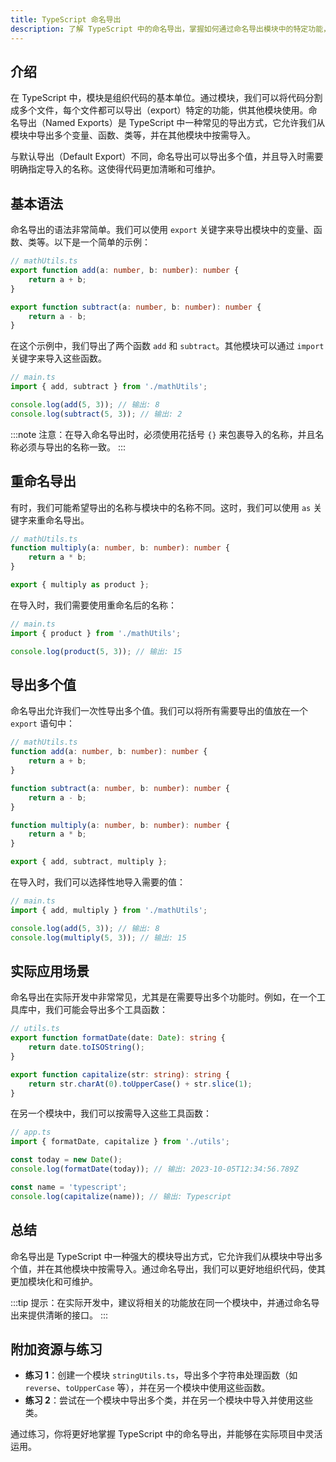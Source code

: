 ```yaml
---
title: TypeScript 命名导出
description: 了解 TypeScript 中的命名导出，掌握如何通过命名导出模块中的特定功能，并在其他模块中导入使用。
---
```


## 介绍

在 TypeScript 中，模块是组织代码的基本单位。通过模块，我们可以将代码分割成多个文件，每个文件都可以导出（export）特定的功能，供其他模块使用。命名导出（Named Exports）是 TypeScript 中一种常见的导出方式，它允许我们从模块中导出多个变量、函数、类等，并在其他模块中按需导入。

与默认导出（Default Export）不同，命名导出可以导出多个值，并且导入时需要明确指定导入的名称。这使得代码更加清晰和可维护。

## 基本语法

命名导出的语法非常简单。我们可以使用 `export` 关键字来导出模块中的变量、函数、类等。以下是一个简单的示例：

```typescript
// mathUtils.ts
export function add(a: number, b: number): number {
    return a + b;
}

export function subtract(a: number, b: number): number {
    return a - b;
}
```

在这个示例中，我们导出了两个函数 `add` 和 `subtract`。其他模块可以通过 `import` 关键字来导入这些函数。

```typescript
// main.ts
import { add, subtract } from './mathUtils';

console.log(add(5, 3)); // 输出: 8
console.log(subtract(5, 3)); // 输出: 2
```

:::note
注意：在导入命名导出时，必须使用花括号 `{}` 来包裹导入的名称，并且名称必须与导出的名称一致。
:::

## 重命名导出

有时，我们可能希望导出的名称与模块中的名称不同。这时，我们可以使用 `as` 关键字来重命名导出。

```typescript
// mathUtils.ts
function multiply(a: number, b: number): number {
    return a * b;
}

export { multiply as product };
```

在导入时，我们需要使用重命名后的名称：

```typescript
// main.ts
import { product } from './mathUtils';

console.log(product(5, 3)); // 输出: 15
```

## 导出多个值

命名导出允许我们一次性导出多个值。我们可以将所有需要导出的值放在一个 `export` 语句中：

```typescript
// mathUtils.ts
function add(a: number, b: number): number {
    return a + b;
}

function subtract(a: number, b: number): number {
    return a - b;
}

function multiply(a: number, b: number): number {
    return a * b;
}

export { add, subtract, multiply };
```

在导入时，我们可以选择性地导入需要的值：

```typescript
// main.ts
import { add, multiply } from './mathUtils';

console.log(add(5, 3)); // 输出: 8
console.log(multiply(5, 3)); // 输出: 15
```

## 实际应用场景

命名导出在实际开发中非常常见，尤其是在需要导出多个功能时。例如，在一个工具库中，我们可能会导出多个工具函数：

```typescript
// utils.ts
export function formatDate(date: Date): string {
    return date.toISOString();
}

export function capitalize(str: string): string {
    return str.charAt(0).toUpperCase() + str.slice(1);
}
```

在另一个模块中，我们可以按需导入这些工具函数：

```typescript
// app.ts
import { formatDate, capitalize } from './utils';

const today = new Date();
console.log(formatDate(today)); // 输出: 2023-10-05T12:34:56.789Z

const name = 'typescript';
console.log(capitalize(name)); // 输出: Typescript
```

## 总结

命名导出是 TypeScript 中一种强大的模块导出方式，它允许我们从模块中导出多个值，并在其他模块中按需导入。通过命名导出，我们可以更好地组织代码，使其更加模块化和可维护。

:::tip
提示：在实际开发中，建议将相关的功能放在同一个模块中，并通过命名导出来提供清晰的接口。
:::

## 附加资源与练习

- **练习 1**：创建一个模块 `stringUtils.ts`，导出多个字符串处理函数（如 `reverse`、`toUpperCase` 等），并在另一个模块中使用这些函数。
- **练习 2**：尝试在一个模块中导出多个类，并在另一个模块中导入并使用这些类。

通过练习，你将更好地掌握 TypeScript 中的命名导出，并能够在实际项目中灵活运用。